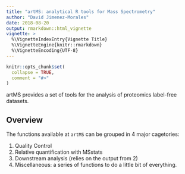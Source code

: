 ```yaml
---
title: "artMS: analytical R tools for Mass Spectrometry"
author: "David Jimenez-Morales"
date: 2018-08-20
output: rmarkdown::html_vignette
vignette: >
  %\VignetteIndexEntry{Vignette Title}
  %\VignetteEngine{knitr::rmarkdown}
  %\VignetteEncoding{UTF-8}
---
```


```r
knitr::opts_chunk$set(
  collapse = TRUE,
  comment = "#>"
)
```



artMS provides a set of tools for the analysis of proteomics 
label-free datasets. 

## Overview

The functions available at `artMS` can be grouped in 4 major cagetories:

1. Quality Control
1. Relative quantification with MSstats
1. Downstream analysis (relies on the output from 2)
1. Miscellaneous: a series of functions to do a little bit of everything.



